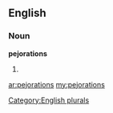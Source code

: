 ==English==

===Noun===
'''pejorations'''

# {{plural of|[[pejoration]]}}

[[Category:English plurals]]

[[ar:pejorations]]
[[my:pejorations]]